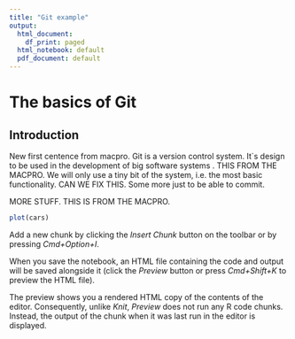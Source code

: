 ```yaml
---
title: "Git example"
output:
  html_document:
    df_print: paged
  html_notebook: default
  pdf_document: default
---
```


# The basics of Git

## Introduction

New first centence from macpro. Git is a version control system. It`s design to be used in the development of big software systems . THIS FROM THE MACPRO. We will only use a tiny bit of the system, i.e. the most basic functionality. CAN WE FIX THIS. Some more just to be able to commit.

MORE STUFF. THIS IS FROM THE MACPRO.


```r
plot(cars)
```

Add a new chunk by clicking the *Insert Chunk* button on the toolbar or by pressing *Cmd+Option+I*.

When you save the notebook, an HTML file containing the code and output will be saved alongside it (click the *Preview* button or press *Cmd+Shift+K* to preview the HTML file). 

The preview shows you a rendered HTML copy of the contents of the editor. Consequently, unlike *Knit*, *Preview* does not run any R code chunks. Instead, the output of the chunk when it was last run in the editor is displayed.


